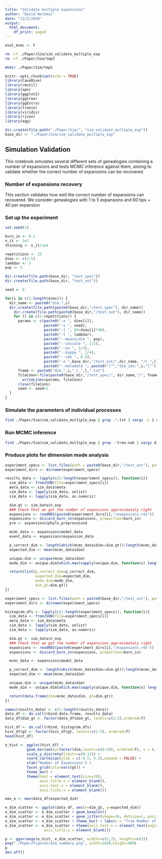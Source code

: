 ```yaml
---
title: "Validate multiple expansions"
author: "David Helekal"
date: "12/2/2020"
output:
  html_document:
    df_print: paged
---
```


```r
eval_mcmc <- F
```

```bash
rm -rf ./Paper/Sim/sim_validate_multiple_exp
rm -rf ./Paper/Sim/tmp3

mkdir ./Paper/Sim/tmp3
```

```r
knitr::opts_chunk$set(echo = TRUE)
library(CaveDive)
library(rmutil)
library(ape)
library(ggplot2)
library(ggtree)
library(ggExtra)
library(treeio)
library(viridis)
library(rjson)
library(egg)

dir.create(file.path("./Paper/Sim/", "sim_validate_multiple_exp"))
base_dir <- "./Paper/Sim/sim_validate_multiple_exp"
```
## Simulation Validation

This notebook simulates several different sets of genealogies containing a number of expansions and tests MCMC inference against them, aiming to validate whether the correct number of expansions can be recovered.

### Number of expansions recovery

This section validates how well the correct number of expansions can recovered. We consider genealogies with 1 to 5 expansions and 60 tips + 40 per expansion  

### Set up the experiment 
```r
set.seed(1)

burn_in <- 0.1
n_it <- 2e7
thinning <- n_it/1e4  

repetitions <- 25
dims <- c(2:5)
lambdar <- 5
pop <- 5
```

```r
dir.create(file.path(base_dir, "test_spec"))
dir.create(file.path(base_dir, "test_out"))

seed <- 0

for(i in c(1:length(dims))) {
  dir_name <- paste0("dim_",i)
  dir.create(file.path(paste0(base_dir,"/test_spec"), dir_name))
    dir.create(file.path(paste0(base_dir,"/test_out"), dir_name))
    for (l in c(1:repetitions)) {
      params <- c(paste0("-e ", dims[i]),
                  paste0("-s ", seed),
                  paste0("-t ", 60+dims[i]*40), 
                  paste0("-l ", lambdar),
                  paste0("--meanscale ", pop),
                  paste0("--sdscale ", 1/2),
                  paste0("--nu ", 1/3),
                  paste0("--kappa ", 1/4),
                  paste0("--sdk ", 0.5),
                  paste0("-o ",base_dir,"/test_out/",dir_name, "/r_",l),
                  paste0("--metadata ", paste0("\"","dim_idx:",i,"\""))) 
      fname <- paste0("dim_",i,"_r_",l,".txt")
      fileConn<-file(paste0(base_dir,"/test_spec/", dir_name,"/", fname))
        writeLines(params, fileConn)
      close(fileConn)
      seed <- seed+1
  }
}
```

### Simulate the parameters of individual processes
```bash
find ./Paper/Sim/sim_validate_multiple_exp | grep .*.txt | xargs -L 1 cat | parallel -j 10 --verbose --tmpdir ./Paper/Sim/tmp3 -n 11 --halt-on-error 2 eval Rscript "./Scripts/simulate_tree.R {}"
```

### Run MCMC inference 
```bash
find ./Paper/Sim/sim_validate_multiple_exp | grep .*tree.nwk | xargs dirname | parallel -j 10 --verbose --tmpdir ./Paper/Sim/tmp3 --halt-on-error 2 eval Rscript "./Scripts/run_expansions_inference_nwk.R -n 2e7 -t 2e3 --lambdar 5 -s 1 -f {}/tree.nwk -o {}"
```

### Produce plots for dimension mode analysis
```r
experiment_specs <- list.files(path = paste0(base_dir,"/test_out"), pattern=".*tree_params.json", full.names = TRUE, recursive = TRUE)
experiment_dirs <- dirname(experiment_specs)

results_data <- lapply(c(1:length(experiment_specs)), function(i){
  sim_data <- fromJSON(file=experiment_specs[i])
  meta_data <- sim_data$meta
  sim_data <- lapply(sim_data, unlist) 
  sim_data <- lapply(sim_data, as.numeric) 

  dim.gt <- sim_data$n_exp
  ### Check that we got the number of expansions approximately right  
  expansions <- readRDS(paste0(experiment_dirs[i],"/expansions.rds"))
  expansions <- discard_burn_in(expansions, proportion=burn_in)
  pre <- expansions$phylo_preprocessed

  mcmc_data <- expansions$model_data
  event_data <- expansions$expansion_data

  p_correct_dim <- length(which(mcmc_data$dim==dim.gt))/length(mcmc_data$dim)
  expected_dim <- mean(mcmc_data$dim)

  unique.dim <- unique(mcmc_data$dim)
  mode_dim <- unique.dim[which.max(sapply(unique.dim, function(x) length(which(mcmc_data$dim == x))))]

  return(list(p_correct_dim=p_correct_dim, 
              expected_dim=expected_dim, 
              mode_dim=mode_dim, 
              dim_gt=dim.gt))
})
```

```r
experiment_specs <- list.files(path = paste0(base_dir,"/test_out"), pattern=".*tree_params.json", full.names = TRUE, recursive = TRUE)
experiment_dirs <- dirname(experiment_specs)

histogram_dfs <- lapply(c(1:length(experiment_specs)), function(i){
  sim_data <- fromJSON(file=experiment_specs[i])
  meta_data <- sim_data$meta
  sim_data <- lapply(sim_data, unlist) 
  sim_data <- lapply(sim_data, as.numeric) 

  dim.gt <- sim_data$n_exp
  ### Check that we got the number of expansions approximately right  
  expansions <- readRDS(paste0(experiment_dirs[i],"/expansions.rds"))
  expansions <- discard_burn_in(expansions, proportion=burn_in)

  mcmc_data <- expansions$model_data

  p_correct_dim <- length(which(mcmc_data$dim==dim.gt))/length(mcmc_data$dim)
  expected_dim <- mean(mcmc_data$dim)

  unique.dim <- unique(mcmc_data$dim)
  mode_dim <- unique.dim[which.max(sapply(unique.dim, function(x) length(which(mcmc_data$dim == x))))]

  return(data.frame(dim=mcmc_data$dim, gt=dim.gt))
})
```

```r
names(results_data) <- c(1:length(results_data)) 
data_df <- do.call(rbind.data.frame, results_data)
data_df$dim_gt <- factor(data_df$dim_gt, levels=c(2:5),ordered=T)

hist_df <- do.call(rbind, histogram_dfs)
hist_df$gt <- factor(hist_df$gt, levels=c(2:5), ordered=T)
head(hist_df)
```

```r

e_hist <- ggplot(hist_df) + 
          geom_bar(aes(y=factor(dim,levels=c(0:20), ordered=T), x = (..count..)/sum(..count..))) + 
          scale_y_discrete(limits=c(0:12)) + 
          coord_cartesian(ylim = c(-0.5, 9.5),expand = FALSE) +
          xlab("Number of Expansions") + 
          facet_grid(cols=vars(gt)) +
          theme_bw() +
          theme(text = element_text(size=20),  
                axis.title.x = element_blank(), 
                axis.text.x = element_blank(), 
                axis.ticks.x = element_blank())

max_e <- max(data_df$expected_dim)

e_dim_scatter <- ggplot(data_df, aes(x=dim_gt, y=expected_dim))
e_dim_scatter <- e_dim_scatter + geom_boxplot()
e_dim_scatter <- e_dim_scatter + geom_jitter(shape=16, dotsize=1, position=position_jitter(0.2))
e_dim_scatter <- e_dim_scatter + theme_bw() + labs(x = "True Number of Expansions", y="Expected Number of Expansions") + scale_x_discrete(c(2:5)) + scale_y_continuous(limits=c(0, 12), breaks=c(0:12)) + coord_cartesian(ylim = c(-0.5, 9.5), xlim = c(1.5,5.5),expand = FALSE)
e_dim_scatter <- e_dim_scatter + theme(axis.text.x = element_text(angle = 45, hjust = 1), text = element_text(size=20),  
                  axis.title.y = element_blank())

p <- ggarrange(e_hist, e_dim_scatter, widths=c(2,2), heights=c(2))
png("./Paper/Figures/dim_summary.png", width=1600,height=800)
p
dev.off()
```